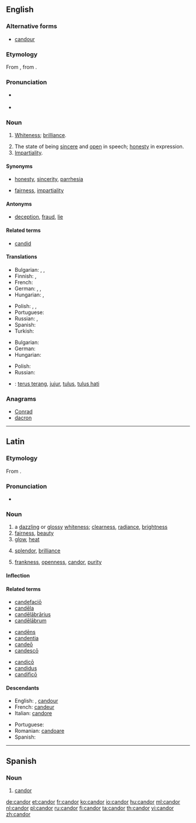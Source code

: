 ==English==
{{was wotd|2008|March|12}}

===Alternative forms===
* [[candour]] {{qualifier|British and Canadian}}

===Etymology===
From {{etyl|la|en}} {{term|candor||brightness, whiteness|lang=la}}, from {{m|la|candeō||I shine}}.

===Pronunciation===
* {{a|UK}} {{IPA|/ˈkæn.də(ɹ)/}}
* {{a|US}} {{IPA|/ˈkæn.dɚ/}}

===Noun===
{{en-noun|-}} {{tcx|American spelling|lang=en}}

# {{context|obsolete|lang=en}} [[whiteness|Whiteness]]; [[brilliance]].
# The state of being [[sincere]] and [[open]] in speech; [[honesty]] in expression.
# [[impartiality|Impartiality]].

====Synonyms====
* {{sense|sincere and open in speech}} [[honesty]], [[sincerity]], [[parrhesia]]
* {{sense|impartiality}} [[fairness]], [[impartiality]]

====Antonyms====
* {{sense|sincere and open in speech}} [[deception]], [[fraud]], [[lie]]

====Related terms====
* [[candid]]

====Translations====
{{trans-top|sincere and open in speech, honesty in expression}}
* Bulgarian: {{t+|bg|искреност|f}}, {{t+|bg|честност|f}}, {{t+|bg|откровеност|f}}
* Finnish: {{t+|fi|vilpittömyys}}, {{t+|fi|suoruus}}
* French: {{t+|fr|candeur|f}}
* German: {{t+|de|Aufrichtigkeit|f}}, {{t+|de|Freimut|m}}, {{t+|de|Redlichkeit|f}}
* Hungarian: {{t+|hu|nyíltság}}, {{t+|hu|őszinteség}}
{{trans-mid}}
* Polish: {{t+|pl|szczerość|f}}, {{t|pl|otwartość|f}}, {{t+|pl|uczciwość|f}}
* Portuguese: {{t+|pt|franqueza|f}}
* Russian: {{t+|ru|прямота|f}}, {{t+|ru|честность|f}}
* Spanish: {{t|es|candor}}
* Turkish: {{t+|tr|içtenlik}}
{{trans-bottom}}

{{trans-top|impartiality}}
* Bulgarian: {{t|bg|безпристрастност|f}}
* German: {{t|de|Offenheit|f}}
* Hungarian: {{t+|hu|elfogulatlanság}}
{{trans-mid}}
* Polish: {{t|pl|bezstronność|f}}
* Russian: {{t+|ru|беспристрастность|f}}
{{trans-bottom}}

{{checktrans-top}}
{{trans-mid}}
* {{ttbc|id}}: [[terus terang]], [[jujur]], [[tulus]], [[tulus hati]]
{{trans-bottom}}

===Anagrams===
* [[Conrad#English|Conrad]]
* [[dacron#English|dacron]]

----

==Latin==

===Etymology===
From {{m|la|candeō||shine, glitter; glow}}.

===Pronunciation===
* {{la-pronunc|candor}}

===Noun===
{{la-noun|candor|candoris|candōris|m|third}}

# a [[dazzling]] or [[glossy]] [[whiteness]]; [[clearness]], [[radiance]], [[brightness]]
# [[fairness]], [[beauty]]
# [[glow]], [[heat]]
# {{context|of speech|lang=la}} [[splendor]], [[brilliance]]
# {{context|of mind or character|lang=la}} [[frankness]], [[openness]], [[candor#English|candor]], [[purity]]

====Inflection====
{{la-decl-3rd|candor|candōr}}

====Related terms====
{{top3}}
* [[candefacio|candefaciō]]
* [[candela|candēla]]
* [[candelabrarius|candēlābrārius]]
* [[candelabrum#Latin|candēlābrum]]
{{mid3}}
* [[candens|candēns]]
* [[candentia]]
* [[candeo|candeō]]
* [[candesco|candescō]]
{{mid3}}
* [[candico|candicō]]
* [[candidus]]
* [[candifico|candificō]]
{{bottom}}

====Descendants====
{{top2}}
* English: {{l/en|candor}}, [[candour]]
* French: [[candeur]]
* Italian: [[candore]]
{{mid2}}
* Portuguese: {{l/pt|candor}}
* Romanian: [[candoare]]
* Spanish: {{l/es|candor}}
{{bottom}}

----

==Spanish==

===Noun===
{{es-noun|m|es}}

# [[#English|candor]]

[[de:candor]]
[[et:candor]]
[[fr:candor]]
[[ko:candor]]
[[io:candor]]
[[hu:candor]]
[[ml:candor]]
[[nl:candor]]
[[pl:candor]]
[[ru:candor]]
[[fi:candor]]
[[ta:candor]]
[[th:candor]]
[[vi:candor]]
[[zh:candor]]